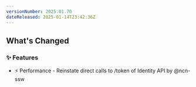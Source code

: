 ```yaml
---
versionNumber: 2025.01.70
dateReleased: 2025-01-14T23:42:36Z
---
```




## What's Changed
### ✨ Features
* ⚡ Performance - Reinstate direct calls to /token of Identity API by @ncn-ssw



